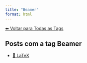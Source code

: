 ```yaml
---
title: "Beamer"
format: html
---
```


[⬅ Voltar para Todas as Tags](../tags.qmd)

## Posts com a tag **Beamer**

- [📐 LaTeX](/posts/programacao/latex/index.html)

